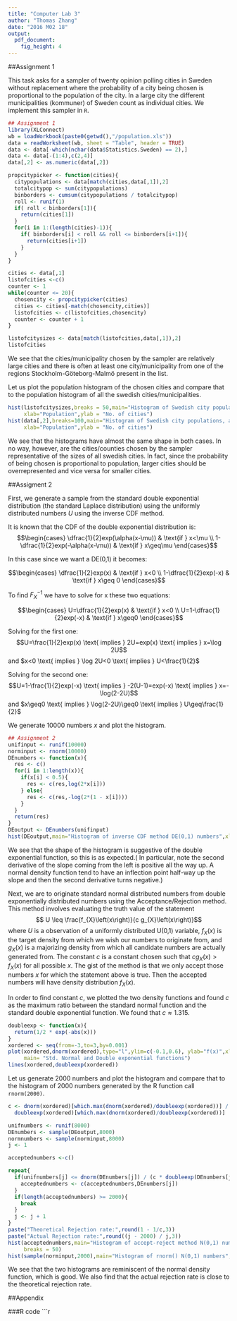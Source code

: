 ```yaml
---
title: "Computer Lab 3"
author: "Thomas Zhang"
date: "2016 M02 18"
output: 
  pdf_document: 
    fig_height: 4
---
```


##Assignment 1

This task asks for a sampler of twenty opinion polling cities in Sweden without replacement where the probability of a city being chosen is proportional to the population of the city. In a large city the different municipalities (kommuner) of Sweden count as individual cities. We implement this sampler in `R`.

```r
## Assignment 1
library(XLConnect)
wb = loadWorkbook(paste0(getwd(),"/population.xls"))
data = readWorksheet(wb, sheet = "Table", header = TRUE)
data <- data[-which(nchar(data$Statistics.Sweden) == 2),]
data <- data[-(1:4),c(2,4)]
data[,2] <- as.numeric(data[,2])

propcitypicker <- function(cities){
  citypopulations <- data[match(cities,data[,1]),2]
  totalcitypop <- sum(citypopulations)
  binborders <- cumsum(citypopulations / totalcitypop)
  roll <- runif(1)
  if( roll < binborders[1]){
    return(cities[1])
  }
  for(i in 1:(length(cities)-1)){
    if( binborders[i] < roll && roll <= binborders[i+1]){
      return(cities[i+1])
    }
  }
}

cities <- data[,1]
listofcities <-c()
counter <- 1
while(counter <= 20){
  chosencity <- propcitypicker(cities)
  cities <- cities[-match(chosencity,cities)]
  listofcities <- c(listofcities,chosencity)
  counter <- counter + 1
}

listofcitysizes <- data[match(listofcities,data[,1]),2]
listofcities
```

We see that the cities/municipality chosen by the sampler are relatively large cities and there is often at least one city/municipality from one of the regions Stockholm-Göteborg-Malmö present in the list.

Let us plot the population histogram of the chosen cities and compare that to the population histogram of all the swedish cities/municipalities.

```r
hist(listofcitysizes,breaks = 50,main="Histogram of Swedish city populations,chosen cities",
     xlab="Population",ylab = "No. of cities")
hist(data[,2],breaks=100,main="Histogram of Swedish city populations, all cities",
     xlab="Population",ylab = "No. of cities")
```

We see that the histograms have almost the same shape in both cases. In no way, however, are the cities/counties chosen by the sampler representative of the sizes of all swedish cities. In fact, since the probability of being chosen is proportional to population, larger cities should be overrepresented and vice versa for smaller cities. 

##Assigment 2

First, we generate a sample from the standard double exponential distribution (the standard Laplace distribution) using the uniformly distributed numbers $U$ using the inverse CDF method.

It is known that the CDF of the double exponential distribution is:
$$\begin{cases}
\dfrac{1}{2}exp(\alpha(x-\mu)) & \text{if } x<\mu \\
1-\dfrac{1}{2}exp(-\alpha(x-\mu)) & \text{if } x\geq\mu
\end{cases}$$


In this case since we want a DE(0,1) it becomes:

$$\begin{cases}
\dfrac{1}{2}exp(x) & \text{if } x<0 \\
1-\dfrac{1}{2}exp(-x) & \text{if } x\geq 0
\end{cases}$$

To find $F^{-1}_X$ we have to solve for x these two equations:

$$\begin{cases}
U=\dfrac{1}{2}exp(x)  & \text{if } x<0 \\
U=1-\dfrac{1}{2}exp(-x)  & \text{if } x\geq0
\end{cases}$$

Solving for the first one:
$$U=\frac{1}{2}exp(x) \text{ implies } 2U=exp(x) \text{ implies } x=\log 2U$$
and $x<0 \text{ implies }  \log 2U<0  \text{ implies } U<\frac{1}{2}$

Solving for the second one:
$$U=1-\frac{1}{2}exp(-x) \text{ implies } -2(U-1)=exp(-x) \text{ implies } x=-\log(2-2U)$$
and $x\geq0 \text{ implies } \log(2-2U)\geq0 \text{ implies } U\geq\frac{1}{2}$

We generate 10000 numbers $x$ and plot the histogram.

```r
## Assignment 2
unifinput <- runif(10000)
norminput <- rnorm(10000)
DEnumbers <- function(x){
  res <- c()
  for(i in 1:length(x)){
    if(x[i] < 0.5){
      res <- c(res,log(2*x[i]))
    } else{
      res <- c(res,-log(2*(1 - x[i])))
    }
  }
  return(res)
}
DEoutput <- DEnumbers(unifinput)
hist(DEoutput,main="Histogram of inverse CDF method DE(0,1) numbers",xlim=c(-7,7),xlab = "numbers",breaks= 100 )
```

We see that the shape of the histogram is suggestive of the double exponential function, so this is as expected.( In particular, note the second derivative of the slope coming from the left is positive all the way up. A normal density function tend to have an inflection point half-way up the slope and then the second derivative turns negative.)

Next, we are to originate standard normal distributed numbers from double exponentially distributed numbers using the Acceptance/Rejection method. This method involves evaluating the truth value of the statement
$$ U \leq \frac{f_{X}\left(x\right)}{c g_{X}\left(x\right)}$$
where $U$ is a observation of a uniformly distributed U(0,1) variable, $f_{X}\left(x\right)$ is the target density from which we wish our numbers to originate from, and $g_{X}\left(x\right)$ is a majorizing density from which all candidate numbers are actually generated from. The constant $c$ is a constant chosen such that $c g_{X}\left(x\right) > f_{X}\left(x\right)$ for all possible $x$. The gist of the method is that we only accept those numbers $x$ for which the statement above is true. Then the accepted numbers will have density distribution $f_{X}\left(x\right)$.

In order to find constant $c$, we plotted the two density functions and found $c$ as the maximum ratio between the standard normal function and the standard double exponential function. We found that $c \approx 1.315$.

```r
doubleexp <- function(x){
  return(1/2 * exp(-abs(x)))
}
xordered <- seq(from=-3,to=3,by=0.001)
plot(xordered,dnorm(xordered),type="l",ylim=c(-0.1,0.6), ylab="f(x)",xlab ="x",
     main= "Std. Normal and Double exponential functions")
lines(xordered,doubleexp(xordered))
```

Let us generate 2000 numbers and plot the histogram and compare that to the histogram of 2000 numbers generated by the R function call `rnorm(2000)`.

```r
c <- dnorm(xordered)[which.max(dnorm(xordered)/doubleexp(xordered))] / 
  doubleexp(xordered)[which.max(dnorm(xordered)/doubleexp(xordered))]

unifnumbers <- runif(8000)
DEnumbers <- sample(DEoutput,8000)
normnumbers <- sample(norminput,8000)
j <- 1

acceptednumbers <-c()

repeat{
  if(unifnumbers[j] <= dnorm(DEnumbers[j]) / (c * doubleexp(DEnumbers[j]))){
    acceptednumbers <- c(acceptednumbers,DEnumbers[j])
  }
  if(length(acceptednumbers) >= 2000){
    break
  }
  j <- j + 1
}
paste("Theoretical Rejection rate:",round(1 - 1/c,3))
paste("Actual Rejection rate:",round((j - 2000) / j,3))
hist(acceptednumbers,main="Histogram of accept-reject method N(0,1) numbers",
     breaks = 50)
hist(sample(norminput,2000),main="Histogram of rnorm() N(0,1) numbers",xlab="rnormnumbers",breaks = 50)
```

We see that the two histograms are reminiscent of the normal density function, which is good. We also find that the actual rejection rate is close to the theoretical rejection rate.

##Appendix

###R code
```r